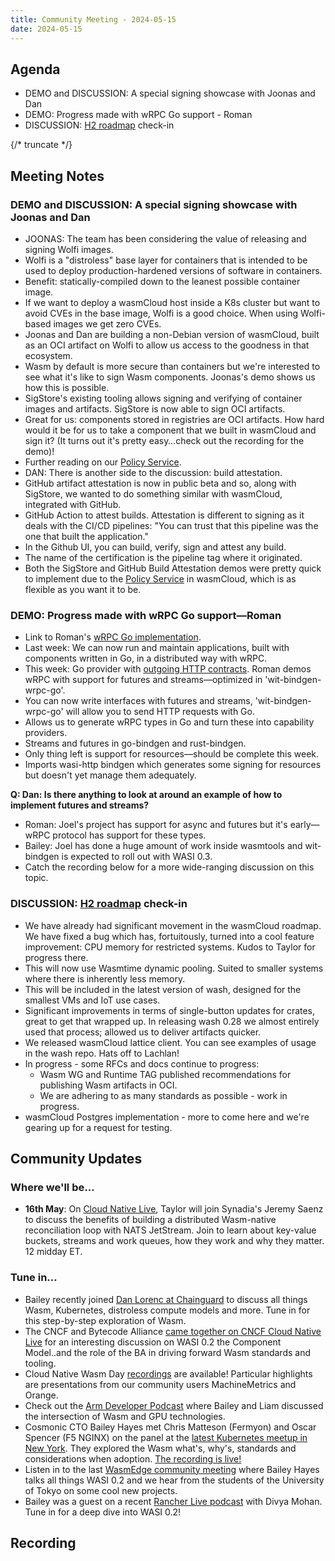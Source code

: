 ```yaml
---
title: Community Meeting - 2024-05-15
date: 2024-05-15
---
```


## Agenda

- DEMO and DISCUSSION: A special signing showcase with Joonas and Dan
- DEMO: Progress made with wRPC Go support - Roman
- DISCUSSION: [H2 roadmap](https://github.com/orgs/wasmCloud/projects/7/views/10) check-in

{/* truncate */}

## Meeting Notes

### DEMO and DISCUSSION: A special signing showcase with Joonas and Dan

- JOONAS: The team has been considering the value of releasing and signing Wolfi images.
- Wolfi is a "distroless" base layer for containers that is intended to be used to deploy production-hardened versions of software in containers.
- Benefit: statically-compiled down to the leanest possible container image.
- If we want to deploy a wasmCloud host inside a K8s cluster but want to avoid CVEs in the base image, Wolfi is a good choice. When using Wolfi-based images we get zero CVEs.
- Joonas and Dan are building a non-Debian version of wasmCloud, built as an OCI artifact on Wolfi to allow us access to the goodness in that ecosystem.
- Wasm by default is more secure than containers but we're interested to see what it's like to sign Wasm components. Joonas's demo shows us how this is possible.
- SigStore's existing tooling allows signing and verifying of container images and artifacts. SigStore is now able to sign OCI artifacts.
- Great for us: components stored in registries are OCI artifacts. How hard would it be for us to take a component that we built in wasmCloud and sign it? (It turns out it's pretty easy…check out the recording for the demo)!
- Further reading on our [Policy Service](https://wasmcloud.com/docs/deployment/security/policy-service).
- DAN: There is another side to the discussion: build attestation.
- GitHub artifact attestation is now in public beta and so, along with SigStore, we wanted to do something similar with wasmCloud, integrated with GitHub.
- GitHub Action to attest builds. Attestation is different to signing as it deals with the CI/CD pipelines: "You can trust that this pipeline was the one that built the application."
- In the Github UI, you can build, verify, sign and attest any build.
- The name of the certification is the pipeline tag where it originated.
- Both the SigStore and GitHub Build Attestation demos were pretty quick to implement due to the [Policy Service](https://wasmcloud.com/docs/deployment/security/policy-service) in wasmCloud, which is as flexible as you want it to be.

### DEMO: Progress made with wRPC Go support—Roman

- Link to Roman's [wRPC Go implementation](https://github.com/wrpc/wrpc/tree/main/examples/go).
- Last week: We can now run and maintain applications, built with components written in Go, in a distributed way with wRPC.
- This week: Go provider with [outgoing HTTP contracts](https://www.notion.so/wasmCloud-Weekly-Notes-98f84ac55c4349dba9c399aa4ba064dc?pvs=21). Roman demos wRPC with support for futures and streams—optimized in 'wit-bindgen-wrpc-go'.
- You can now write interfaces with futures and streams, 'wit-bindgen-wrpc-go' will allow you to send HTTP requests with Go.
- Allows us to generate wRPC types in Go and turn these into capability providers.
- Streams and futures in go-bindgen and rust-bindgen.
- Only thing left is support for resources—should be complete this week.
- Imports wasi-http bindgen which generates some signing for resources but doesn't yet manage them adequately.

**Q: Dan: Is there anything to look at around an example of how to implement futures and streams?**

- Roman: Joel's project has support for async and futures but it's early—wRPC protocol has support for these types.
- Bailey: Joel has done a huge amount of work inside wasmtools and wit-bindgen is expected to roll out with WASI 0.3.
- Catch the recording below for a more wide-ranging discussion on this topic.

### DISCUSSION: [H2 roadmap](https://github.com/orgs/wasmCloud/projects/7/views/10) check-in

- We have already had significant movement in the wasmCloud roadmap. We have fixed a bug which has, fortuitously, turned into a cool feature improvement: CPU memory for restricted systems. Kudos to Taylor for progress there.
- This will now use Wasmtime dynamic pooling. Suited to smaller systems where there is inherently less memory.
- This will be included in the latest version of wash, designed for the smallest VMs and IoT use cases.
- Significant improvements in terms of single-button updates for crates, great to get that wrapped up. In releasing wash 0.28 we almost entirely used that process; allowed us to deliver artifacts quicker.
- We released wasmCloud lattice client. You can see examples of usage in the wash repo. Hats off to Lachlan!
- In progress - some RFCs and docs continue to progress:
  - Wasm WG and Runtime TAG published recommendations for publishing Wasm artifacts in OCI.
  - We are adhering to as many standards as possible - work in progress.
- wasmCloud Postgres implementation - more to come here and we're gearing up for a request for testing.

## Community Updates

### Where we'll be…

- **16th May**: On [Cloud Native Live](https://community.cncf.io/events/details/cncf-cncf-online-programs-presents-cloud-native-live-advanced-nats-building-a-wasm-native-reconciliation-loop/), Taylor will join Synadia's Jeremy Saenz to discuss the benefits of building a distributed Wasm-native reconciliation loop with NATS JetStream. Join to learn about key-value buckets, streams and work queues, how they work and why they matter. 12 midday ET.

### Tune in…

- Bailey recently joined [Dan Lorenc at Chainguard](https://www.linkedin.com/events/chainguardxcosmonic-wasmcloud-d7191086372173086720/about/) to discuss all things Wasm, Kubernetes, distroless compute models and more. Tune in for this step-by-step exploration of Wasm.
- The CNCF and Bytecode Alliance [came together on CNCF Cloud Native Live](https://www.youtube.com/watch?v=5Nv51foQ1mQ) for an interesting discussion on WASI 0.2 the Component Model..and the role of the BA in driving forward Wasm standards and tooling.
- Cloud Native Wasm Day [recordings](https://youtube.com/playlist?list=PLj6h78yzYM2MQteKoXxICTWiUdZYEw6RI&feature=shared) are available! Particular highlights are presentations from our community users MachineMetrics and Orange.
- Check out the [Arm Developer Podcast](https://www.youtube.com/watch?v=iDTHXGuqXAI) where Bailey and Liam discussed the intersection of Wasm and GPU technologies.
- Cosmonic CTO Bailey Hayes met Chris Matteson (Fermyon) and Oscar Spencer (F5 NGINX) on the panel at the [latest Kubernetes meetup in New York](https://www.meetup.com/new-york-kubernetes-meetup/events/297886914/). They explored the Wasm what's, why's, standards and considerations when adoption. [The recording is live!](https://youtu.be/ThcQNR-aVvI)
- Listen in to the last [WasmEdge community meeting](https://youtu.be/ttiE7g2Ojuk) where Bailey Hayes talks all things WASI 0.2 and we hear from the students of the University of Tokyo on some cool new projects.
- Bailey was a guest on a recent [Rancher Live podcast](https://www.youtube.com/watch?v=SPdzvL59tIA) with Divya Mohan. Tune in for a deep dive into WASI 0.2!

## Recording

<YouTube url="https://www.youtube.com/watch?v=L8wnOMQNBCc" />
